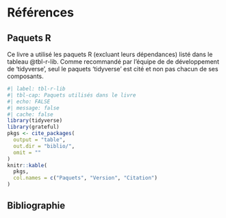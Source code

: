 # Références  {.unnumbered}

## Paquets R {.unnumbered}


Ce livre a utilisé les paquets R (excluant leurs dépendances) listé dans le tableau @tbl-r-lib.
Comme recommandé par l'équipe de de développement de 'tidyverse', seul le paquets 'tidyverse' est cité et non pas chacun de ses composants.

```r
#| label: tbl-r-lib
#| tbl-cap: Paquets utilisés dans le livre
#| echo: FALSE
#| message: false
#| cache: false
library(tidyverse)
library(grateful)
pkgs <- cite_packages(
  output = "table",
  out.dir = "biblio/",
  omit = ""
)
knitr::kable(
  pkgs,
  col.names = c("Paquets", "Version", "Citation")
)
```

## Bibliographie  {.unnumbered}

::: {#refs}
:::

